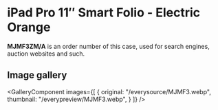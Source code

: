 
# iPad Pro 11″ Smart Folio - Electric Orange

<Callout type='info' emoji='👉🏻'>**MJMF3ZM/A** is an order number of this case, used for search engines, auction websites and such.</Callout>

## Image gallery

<GalleryComponent
    images={[
      {
        original: "/everysource/MJMF3.webp",
        thumbnail: "/everypreview/MJMF3.webp",
      }
    ]}
  />
